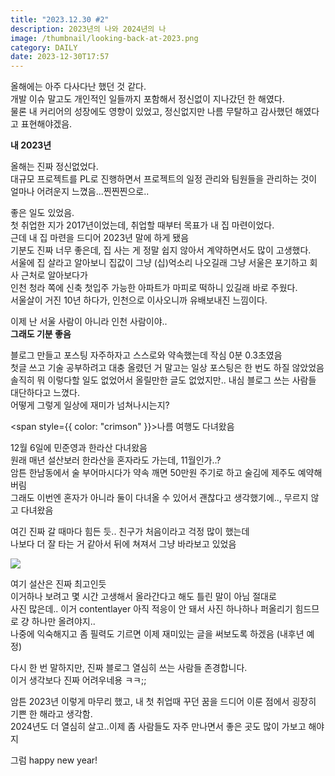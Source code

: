 ```yaml
---
title: "2023.12.30 #2"
description: 2023년의 나와 2024년의 나
image: /thumbnail/looking-back-at-2023.png
category: DAILY
date: 2023-12-30T17:57
---
```


올해에는 아주 다사다난 했던 것 같다.<br/>
개발 이슈 말고도 개인적인 일들까지 포함해서 정신없이 지나갔던 한 해였다.<br/>
물론 내 커리어의 성장에도 영향이 있었고, 정신없지만 나름 무탈하고 감사했던 해였다고 표현해야겠음.<br/>

**내 2023년**

올해는 진짜 정신없었다.<br/>
대규모 프로젝트를 PL로 진행하면서 프로젝트의 일정 관리와 팀원들을 관리하는 것이 얼마나 어려운지 느꼈음...찐찐찐으로..<br/>

좋은 일도 있었음.<br/>
첫 취업한 지가 2017년이었는데, 취업할 때부터 목표가 내 집 마련이었다.<br/>
근데 내 집 마련을 드디어 2023년 말에 하게 됐음<br/>
기분도 진짜 너무 좋은데, 집 사는 게 정말 쉽지 않아서 계약하면서도 많이 고생했다.<br/>
서울에 집 살라고 알아보니 집값이 그냥 (십)억소리 나오길래 그냥 서울은 포기하고 회사 근처로 알아보다가<br/>
인천 청라 쪽에 신축 첫입주 가능한 아파트가 마피로 떡하니 있길래 바로 주웠다.<br/>
서울살이 거진 10년 하다가, 인천으로 이사오니까 유배보내진 느낌이다.<br/>

이제 난 서울 사람이 아니라 인천 사람이야..<br/>
**그래도 기분 좋음**

블로그 만들고 포스팅 자주하자고 스스로와 약속했는데 작심 0분 0.3초였음<br/>
첫글 쓰고 기술 공부하려고 대충 올렸던 거 말고는 일상 포스팅은 한 번도 하질 않았었음<br/>
솔직히 뭐 이렇다할 일도 없었어서 올릴만한 글도 없었지만.. 내심 블로그 쓰는 사람들 대단하다고 느꼈다.<br/>
어떻게 그렇게 일상에 재미가 넘쳐나시는지?<br/>

<span style={{ color: "crimson" }}>나름 여행도 다녀왔음</span>

12월 6일에 민준영과 한라산 다녀왔음<br/>
원래 매년 설산보러 한라산을 혼자라도 가는데, 11월인가..?<br/>
암튼 한남동에서 술 부어마시다가 약속 깨면 50만원 주기로 하고 술김에 제주도 예약해버림<br/>
그래도 이번엔 혼자가 아니라 둘이 다녀올 수 있어서 괜찮다고 생각했기에.., 무르지 않고 다녀왔음

여긴 진짜 갈 때마다 힘든 듯.. 친구가 처음이라고 걱정 많이 했는데 <br/>
나보다 더 잘 타는 거 같아서 뒤에 쳐져서 그냥 바라보고 있었음<br/>

![](/posts/looking-back-at-2023/halla-mountain.png)

여기 설산은 진짜 최고인듯<br/>
이거하나 보려고 몇 시간 고생해서 올라간다고 해도 틀린 말이 아님 절대로<br/>
사진 많은데.. 이거 contentlayer 아직 적응이 안 돼서 사진 하나하나 퍼올리기 힘드므로 걍 하나만 올려야지..<br/>
나중에 익숙해지고 좀 필력도 기르면 이제 재미있는 글을 써보도록 하겠음 (내후년 예정)<br/>

다시 한 번 말하지만, 진짜 블로그 열심히 쓰는 사람들 존경합니다.<br/>
이거 생각보다 진짜 어려우네용 ㅋㅋ;;<br/>

암튼 2023년 이렇게 마무리 했고, 내 첫 취업때 꾸던 꿈을 드디어 이룬 점에서 굉장히 기쁜 한 해라고 생각함.<br/>
2024년도 더 열심히 살고..이제 좀 사람들도 자주 만나면서 좋은 곳도 많이 가보고 해야지<br/>

그럼 happy new year!

